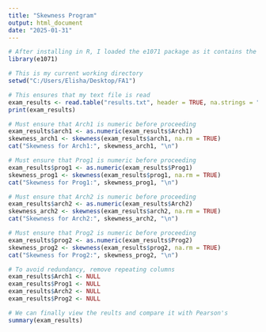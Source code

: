 ---
title: "Skewness Program"
output: html_document
date: "2025-01-31"
---

```{r}
# After installing in R, I loaded the e1071 package as it contains the skewness function:
library(e1071)

# This is my current working directory
setwd("C:/Users/Elisha/Desktop/FA1")

# This ensures that my text file is read
exam_results <- read.table("results.txt", header = TRUE, na.strings = "NA") 
print(exam_results)

# Must ensure that Arch1 is numeric before proceeding
exam_results$arch1 <- as.numeric(exam_results$Arch1)  
skewness_arch1 <- skewness(exam_results$arch1, na.rm = TRUE)
cat("Skewness for Arch1:", skewness_arch1, "\n")

# Must ensure that Prog1 is numeric before proceeding
exam_results$prog1 <- as.numeric(exam_results$Prog1)
skewness_prog1 <- skewness(exam_results$prog1, na.rm = TRUE)
cat("Skewness for Prog1:", skewness_prog1, "\n")

# Must ensure that Arch2 is numeric before proceeding
exam_results$arch2 <- as.numeric(exam_results$Arch2)
skewness_arch2 <- skewness(exam_results$arch2, na.rm = TRUE)
cat("Skewness for Arch2:", skewness_arch2, "\n")

# Must ensure that Prog2 is numeric before proceeding
exam_results$prog2 <- as.numeric(exam_results$Prog2)
skewness_prog2 <- skewness(exam_results$prog2, na.rm = TRUE)
cat("Skewness for Prog2:", skewness_prog2, "\n")

# To avoid redundancy, remove repeating columns
exam_results$Arch1 <- NULL
exam_results$Prog1 <- NULL
exam_results$Arch2 <- NULL
exam_results$Prog2 <- NULL

# We can finally view the reults and compare it with Pearson's
summary(exam_results)

```

